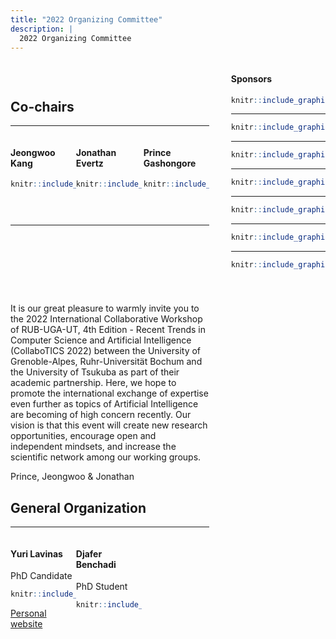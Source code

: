 ```yaml
---
title: "2022 Organizing Committee"
description: |
  2022 Organizing Committee
---
```


<div style="width: 30%; float: right;">

#### Sponsors

<a href = "https://www.tsukuba.ac.jp/en/">

```r
knitr::include_graphics("imgs/ut2.png")
```

</a>

-----

<a href = "https://www.univ-grenoble-alpes.fr/english/">

```r
knitr::include_graphics("imgs/uga2.png")
```
</a>

-----

<a href = "https://www.ruhr-uni-bochum.de/en">

```r
knitr::include_graphics("imgs/rub.png")
```

</a>

-----

<a href = "https://www.cnrs.fr/en">

```r
knitr::include_graphics("imgs/cnrs.png")
```

</a>

-----

<a href = "https://www.univ-grenoble-alpes.fr/english/">

```r
knitr::include_graphics("imgs/region.png")
```

</a>

-----

<a href = "https://air.tsukuba.ac.jp/en/">

```r
knitr::include_graphics("imgs/c_air.png")
```

</a>

-----

<a href = "https://www.grenoble-inp.fr/en">

```r
knitr::include_graphics("imgs/Grenoble_INP.png")
```

</a>


</div>



<div style="width: 63%; float: left;">

<br/>


## Co-chairs

-----

<div>

<div style="width: 33%; float: left">

#### Jeongwoo Kang
<!-- PhD Student -->
```r
knitr::include_graphics("imgs/jeongwoo.jpeg")
```

</div>

<div style="width: 33%; float: left">

#### Jonathan Evertz
<!-- PhD Student -->
```r
knitr::include_graphics("imgs/Jonathan.jpg")
```

</div>

<div style="width: 33%; float: right">

#### Prince Gashongore
<!-- Post-Doc	Student -->
```r
knitr::include_graphics("imgs/missing_avatar.svg")
```

</div>

<br/>

<br/>
<br/>

<br/>
<br/>
<br/>



-----

<br/>

<br/>
<br/>

<br/>


It is our great pleasure to warmly invite you to the 2022 International Collaborative Workshop of RUB-UGA-UT, 4th Edition - Recent Trends in Computer Science and Artificial Intelligence (CollaboTICS 2022) between the University of Grenoble-Alpes, Ruhr-Universität Bochum and the University of Tsukuba as part of their academic partnership. Here, we hope to promote the international exchange of expertise even further as topics of Artificial Intelligence are becoming of high concern recently. Our vision is that this event will create new research opportunities, encourage open and independent mindsets, and increase the scientific network among our working groups.

Prince, Jeongwoo & Jonathan


## General Organization

-----

<div style="width: 33%; float: left;"> 


#### Yuri Lavinas
PhD Candidate
```r
knitr::include_graphics("imgs/myself3.png")
```
[Personal website](https://yurilavinas.github.io/)








</div>

<div style="width: 33%; float: left;">

#### Djafer Benchadi
PhD Student
```r
knitr::include_graphics("imgs/Djafer.jpg")
```



</div>


</div>
